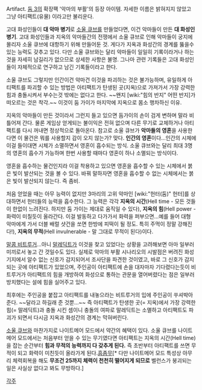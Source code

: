 Artifact. [[둠 3]]의 확장팩 '악마의 부활'의 등장 아이템. 자세한 이름은 밝혀지지 않았고 그냥 아티팩트(유물) 이라고만 불리운다. 

고대 화성인들이 '''대 악마 병기'''로 [[소울 큐브]]를 만들었다면, 이건 악마들이 만든 '''대 화성인 병기'''. 고대 화성인들과 지옥의 악마들간의 전쟁에서 소울 큐브로 인해 악마들이 궁지에 몰리자 소울 큐브에 대항하기 위해 만들어둔 것. 게다가 지옥과 화성간의 경계를 뚫을수 있는 능력도 갖추고 있다. 다만 소울 큐브와는 달리 악마들이 일일히 기록이라거나 하는것을 자세히 남길리가 없으므로 상세한 사항은 불명. 그나마 관련 기록들은 고대 화성인들이 자체적으로 연구하고 남긴 기록들이라고 한다. 

소울 큐브도 그렇지만 인간이건 악마건 이것을 파괴하는 것은 불가능하며, 유일하게 아티팩트를 파괴할 수 있는 방법은 아티팩트가 탄생된 곳(지옥)으로 가져가서 가장 강력한 힘과 충돌시켜서 부수는것 밖에는 없다고 한다. ~~왠지 [wiki:"힘의 반지" 어떤 반지]가 떠오르는 것은 착각.~~ 이것이 둠 가이가 마지막에 지옥으로 몸소 행차하신 이유. 

지옥의 악마들이 만든 것이라서 그런지 들고 있으면 둠가이의 손이 검게 변하며 말라 비틀어져 간다. 물론 게임상 얻게되는 불이익은 전혀 없으며 다른 무기로 교체하거나 아티팩트를 다시 꺼내면 정상적으로 돌아온다. 참고로 소울 큐브가 '''악마들의 영혼'''을 사용한다면 이 물건은 뭐를 사용할지 감이 오지 않는가? 맞다. '''인간의 영혼'''이다...인간의 시체에 이걸 들이대면 시체가 소멸하면서 영혼이 흡수되는 방식. 소울 큐브와는 달리 최대 3명의 영혼의 흡수가 가능하며 한번 사용할 때마다 영혼이 하나 소멸되는 방식이다. 

영혼을 흡수하는 물건인지라 이걸 착용하고 있으면 영혼을 흡수할 수 있는 시체에서 붉은 빛이 발산되는 것을 볼 수 있다. 바꿔 말하자면 영혼을 흡수할 수 없는 시체에서는 붉은 빛이 발산되지 않는다. 즉 좀비. 

처음 얻었을 때는 아무 능력이 없지만 3마리의 고위 악마인 [wiki:"헌터(둠)" 헌터]를 상대하면서 헌터들의 능력을 흡수한다. 그 능력은 각각 '''지옥의 시간'''(Hell time - 모든 것들이 한없이 느려진다. 하지만 둠 가이는 제대로 움직일 수 있다), '''지옥의 힘'''(Hell power - 화력이 미칠듯이 올라간다. 이걸 발동하고 다가가서 화력을 퍼부으면...예를 들어 대형 악마에게 가서 더블 배럴 샷건을 쏘면 한방에 피떡이 될 정도. 특히 주먹이 정말 강해진다!), '''지옥의 무적'''(Hell invulnerable - 말 그대로 무적이 된다)이다. 

[[말콤 비트루거]]...아니 [[말레딕트]]가 이것을 찾고 있었다는 상황을 고려해보면 아마 일부러 미끼로서 놓고 간 것일수도 있다. 실제로 악마의 부활 시나리오의 시발점은 버려진 화성 기지에서 알수 없는 신호가 감지되어서 조사단을 파견한 것이였고, 바로 그 신호가 감지되는 곳에 아티팩트가 있었으며, 주인공이 아티팩트에 손을 대자마자 기다렸다는듯이 비트루거가 아티팩트의 힘을 개방하여 화성으로 통하는 관문을 열어버렸다는 점은 일부러 방치했다는 설에 힘을 실어주고 있다.

최후에는 주인공을 붙잡고 아티팩트를 내놓으라는 비트루거의 입에 주인공이 쑤셔박아준다. ~~달라고 하길래 준 것뿐...~~ 즉 아티팩트가 탄생한 곳(= 지옥)에서 가장 강력한 힘(= 말레딕트)과 충돌 시킨 셈이니 충돌의 여파로 말레딕트는 소멸하고 아티팩트도 파괴가 되면서 다시금 지옥과 화성간의 경계는 막혀버린다.

[[소울 큐브]]와 마찬가지로 나이트메어 모드에서 약간의 혜택이 있다. 소울 큐브를 나이트메어 모드에서는 처음부터 얻을 수 있는 무기였다면 아티팩트는 지옥의 시간(Hell time)을 잡는 순간부터 '''힘과 무적의 능력까지 다 갖추게 된다.''' 즉 초반부터 아티팩트를 쓰면 무적이 되고 화력이 미친듯이 올라가게 된다.[[흠좀무]][* 다만 나이트메어 모드 특성상 아무리 체력회복을 해도 '''무조건 25까지 체력이 천천히 떨어지게 되므로''' 벨런스가 붕괴되는 일은 사실상 없다고 봐도 무방하다.]

[[각주]] 
